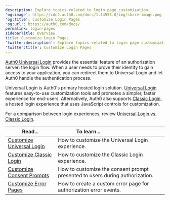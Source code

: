 ```yaml
---
description: Explore topics related to login page customization
'og:image': https://cdn2.auth0.com/docs/1.14553.0/img/share-image.png
'og:title': Customize Login Pages
'og:url': https://auth0.com/docs/
permalink: login-pages
sidebarTitle: Overview
title: Customize Login Pages
'twitter:description': Explore topics related to login page customization
'twitter:title': Customize Login Pages
---
```

[Auth0 Universal Login](/docs/authenticate/login/auth0-universal-login) provides the essential feature of an <Tooltip tip="Authorization Server: Centralized server that contributes to defining the boundaries of a user’s access. For example, your authorization server can control the data, tasks, and features available to a user." cta="View Glossary" href="/docs/glossary?term=authorization+server">authorization server</Tooltip>: the login flow. When a user needs to prove their identity to gain access to your application, you can redirect them to <Tooltip tip="Authorization Server: Centralized server that contributes to defining the boundaries of a user’s access. For example, your authorization server can control the data, tasks, and features available to a user." cta="View Glossary" href="/docs/glossary?term=Universal+Login">Universal Login</Tooltip> and let Auth0 handle the authentication process.

Universal Login is Auth0's primary hosted login solution. [Universal Login](/docs/authenticate/login/auth0-universal-login/universal-login-vs-classic-login/universal-experience) features easy-to-use customization tools and promotes a simpler, faster experience for end-users. Alternatively, Auth0 also supports [Classic Login](/docs/authenticate/login/auth0-universal-login/universal-login-vs-classic-login/classic-experience), a hosted login experience that uses JavaScript controls for customization.

For a comparison between login experiences, review [Universal Login vs. Classic Login](/docs/authenticate/login/auth0-universal-login/universal-login-vs-classic-login).

<table class="table"><thead>
<tr>
<th><strong>Read...</strong></th>
<th><strong>To learn...</strong>                                </th>
</tr>
</thead>
<tbody>
<tr>
<td><a href="/docs/customize/login-pages/universal-login">Customize Universal Login </a></td>
<td>How to customize the Universal Login experience.</td>
</tr>
<tr>
<td><a href="/docs/customize/login-pages/classic-login">Customize Classic Login</a></td>
<td>How to customize the Classic Login experience.</td>
</tr>
<tr>
<td><a href="/docs/customize/login-pages/customize-consent-prompts">Customize Consent Prompts</a></td>
<td>How to customize the consent prompt presented to users during authorization.</td>
</tr>
<tr>
<td><a href="/docs/customize/login-pages/custom-error-pages">Customize Error Pages</a></td>
<td>How to create a custom error page for authorization error events.</td>
</tr>
</tbody>
</table>